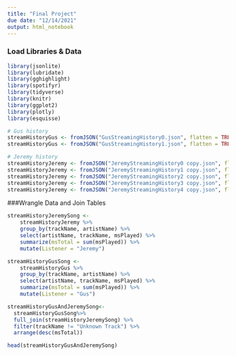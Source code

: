 ```yaml
---
title: "Final Project"
due date: "12/14/2021"
output: html_notebook
---
```


### Load Libraries & Data
```r
library(jsonlite)
library(lubridate)
library(gghighlight)
library(spotifyr)
library(tidyverse)
library(knitr)
library(ggplot2)
library(plotly)
library(esquisse)

# Gus history
streamHistoryGus <- fromJSON("GusStreamingHistory0.json", flatten = TRUE)
streamHistoryGus <- fromJSON("GusStreamingHistory1.json", flatten = TRUE)

# Jeremy history
streamHistoryJeremy <- fromJSON("JeremyStreamingHistory0 copy.json", flatten = TRUE)
streamHistoryJeremy <- fromJSON("JeremyStreamingHistory1 copy.json", flatten = TRUE)
streamHistoryJeremy <- fromJSON("JeremyStreamingHistory2 copy.json", flatten = TRUE)
streamHistoryJeremy <- fromJSON("JeremyStreamingHistory3 copy.json", flatten = TRUE)
streamHistoryJeremy <- fromJSON("JeremyStreamingHistory4 copy.json", flatten = TRUE)

```



###Wrangle Data and Join Tables
```r
streamHistoryJeremySong <- 
    streamHistoryJeremy %>%
    group_by(trackName, artistName) %>%
    select(artistName, trackName, msPlayed) %>%
    summarize(msTotal = sum(msPlayed)) %>%
    mutate(Listener = "Jeremy")

streamHistoryGusSong <- 
    streamHistoryGus %>%
    group_by(trackName, artistName) %>%
    select(artistName, trackName, msPlayed) %>%
    summarize(msTotal = sum(msPlayed)) %>%
    mutate(Listener = "Gus")

streamHistoryGusAndJeremySong<-
  streamHistoryGusSong%>%
  full_join(streamHistoryJeremySong) %>%
  filter(trackName != "Unknown Track") %>%
  arrange(desc(msTotal))

head(streamHistoryGusAndJeremySong)

```





